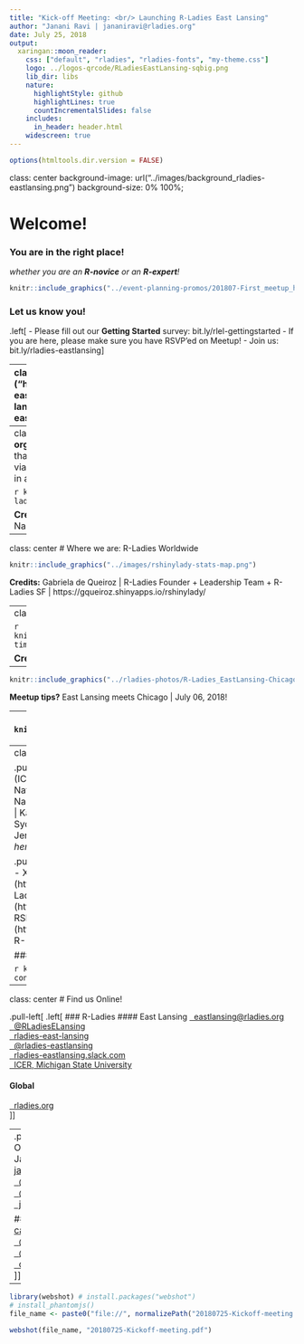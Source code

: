 ```yaml
---
title: "Kick-off Meeting: <br/> Launching R-Ladies East Lansing"
author: "Janani Ravi | jananiravi@rladies.org"
date: July 25, 2018
output:
  xaringan::moon_reader:
    css: ["default", "rladies", "rladies-fonts", "my-theme.css"]
    logo: ../logos-qrcode/RLadiesEastLansing-sqbig.png
    lib_dir: libs
    nature:
      highlightStyle: github
      highlightLines: true
      countIncrementalSlides: false
    includes:
      in_header: header.html
    widescreen: true
---
```


```r
options(htmltools.dir.version = FALSE)
```

class: center
background-image: url("../images/background_rladies-eastlansing.png")
background-size: 0% 100%;

# Welcome!
### You are in the right place!
*whether you are an **R-novice** or an **R-expert**!*

```r
knitr::include_graphics("../event-planning-promos/201807-First_meetup_header.png")
```

### Let us know you!
.left[
- <i class="fa fa-pencil fa-fw"></i> Please fill out our **Getting Started** survey: bit.ly/rlel-gettingstarted
- <i class="fa fa-meetup fa-fw"></i> If you are here, please make sure you have RSVP'ed on Meetup!
- <i class="fa fa-sign-in fa-fw"></i> Join us: bit.ly/rladies-eastlansing
]

---
class: center
background-image: ("https://github.com/rladies-eastlansing/meetup-presentations_east-lansing/blob/master/images/background_rladies-eastlansing.png")
background-size: cover;

# Agenda
.pull-left[ .left[
### Intro
* to each other
* to R-Ladies

### R
* Snapshot: Presentation w/ R Markdown, Xaringan (ioslides)
* Snapshot: Data Vis. w/ R 

```r
knitr::include_graphics("../rladies-photos/rladies-useR-collage1.png")
```
]]

.pull-right[ .left[
### Activities
- Topics for future meetups!

  - Pick up your stickies
  - Find Camille/me
  - Vote on all topics

- Getting involved!

  - Pick up your stickies
  - Help us @RLadiesEastLansing

```r
knitr::include_graphics("../rladies-photos/rladies-useR-collage2.png")
```
]]



---
class: center
# Who we are
**World-wide organization** <br>
that promotes *gender diversity* in the **R community**  <br>
via *meetups*, *mentorship*  <br>
in a *friendly* and *safe* environment!

```r
knitr::include_graphics("../images/we-r-ladies_small-dagostino-mcgowan_lucy.png")
```

**Credits:** Lucy D'Agostino McGowan | R-Ladies Nashville

---
class: center
# Where we are: R-Ladies Worldwide
```r
knitr::include_graphics("../images/rshinylady-stats-map.png")
```

**Credits:** Gabriela de Queiroz | R-Ladies Founder + Leadership Team + R-Ladies SF | https://gqueiroz.shinyapps.io/rshinylady/

---
class: center
## R-Ladies East Lansing

```r
knitr::include_graphics("../images/rlel-timeline.png")
```

**Credits:** Adapted from UseR 2017!

--

```r
knitr::include_graphics("../rladies-photos/R-Ladies_EastLansing-Chicago/RLadies-EastLansing-Chicago.jpg")
```

**Meetup tips?** East Lansing meets Chicago | July 06, 2018!

---
class: center
# Get involved
```r
knitr::include_graphics("../images/rladies-getting-involved.png")
```

---
class: center
# Acknowledgements

.pull-left[ .left[
### People
- Camille Archer (ICER, MSU)
- Arjun Krishnan (CMSE, MSU)
- Nate Davis (MSU Data Science)
- Nichole Nadkarni (Red Fish Viral)
- R-Ladies Chicago | Katherine Simeon & Amy Wang
- R-Ladies Sydney | Jen Richmond
- R-Ladies Nashville | Jennifer Thompson
* _All you folks for being here for our Kick-off meeting!_
]]

.pull-right[ .left[
### Packages & communities
- Xaringan theme | R-package by Yihui Xie (https://github.com/yihui/xaringan)
- R-Ladies Xaringan theme | Alison P Hill (https://alison.rbind.io/)
- MeetupR for stats | RShinyLady | Gabriela de Queiroz (https://gqueiroz.shinyapps.io/rshinylady/)
- R-Ladies Global community
]]


### Today's Sponsor!

```r
knitr::include_graphics("../sponsors-contacts/icer-msu.png")
```


---
class: center
# Find us Online!

.pull-left[ .left[ 
### R-Ladies
#### East Lansing
<a href="mailto:eastlansing@rladies.org"><i class="fa fa-paper-plane fa-fw"></i>&nbsp; eastlansing@rladies.org</a><br>
<a href="http://twitter.com/RLadiesELansing"><i class="fa fa-twitter fa-fw"></i>&nbsp; @RLadiesELansing</a><br>
<a href="http://meetup.com/rladies-east-lansing/"><i class="fa fa-meetup fa-fw"></i>&nbsp; rladies-east-lansing</a><br>
<a href="http://github.com/rladies-eastlansing"><i class="fa fa-github fa-fw"></i>&nbsp; @rladies-eastlansing</a><br>
<a href="https://rladies-eastlansing.slack.com"><i class="fa fa-slack fa-fw"></i>&nbsp; rladies-eastlansing.slack.com</a><br>
<a href="ICER #1455A, MSU"><i class="fa fa-map-marker fa-fw"></i>&nbsp; ICER, Michigan State University</a>

#### Global
<a href="https://rladies.org"><i class="fa fa-link fa-fw"></i>&nbsp; rladies.org</a><br>
]]

--
.pull-right[ .left[ 
### Organizers
#### Janani Ravi
<a href="mailto:jananiravi@rladies.org"><i class="fa fa-paper-plane fa-fw"></i>&nbsp; jananiravi@rladies.org</a><br>
<a href="http://github.com/jananiravi"><i class="fa fa-github fa-fw"></i>&nbsp; @jananiravi</a><br>
<a href="http://twitter.com/janani137"><i class="fa fa-twitter fa-fw"></i>&nbsp; @janani137</a><br>
<a href="https://jananiravi.github.io"><i class="fa fa-link fa-fw"></i>&nbsp; jananiravi.github.io</a><br>

#### Camille Archer
<a href="mailto:camille@rladies.org"><i class="fa fa-paper-plane fa-fw"></i>&nbsp; camille@rladies.org</a><br>
<a href="http://github.com/archerc5"><i class="fa fa-github fa-fw"></i>&nbsp; @archerc5</a><br>
<a href="http://twitter.com/camillearcher5"><i class="fa fa-twitter fa-fw"></i>&nbsp; @camillearcher5</a><br>
<a href="http://facebook.com/camille.archer.1"><i class="fa fa-facebook fa-fw"></i>&nbsp; camille.archer.1</a><br>
]]

--
```r
library(webshot) # install.packages("webshot")
# install_phantomjs()
file_name <- paste0("file://", normalizePath("20180725-Kickoff-meeting.html"))

webshot(file_name, "20180725-Kickoff-meeting.pdf")
```
